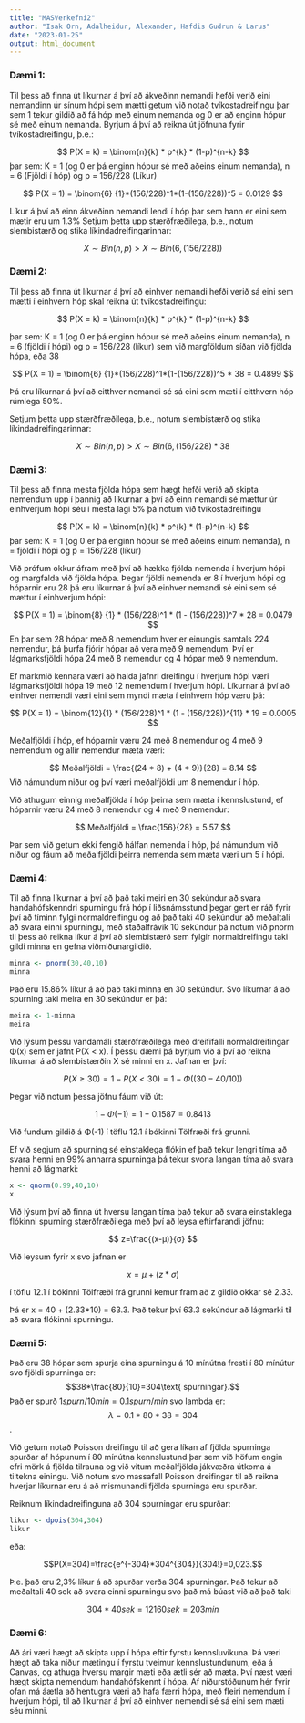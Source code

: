 ```yaml
---
title: "MASVerkefni2"
author: "Isak Orn, Adalheidur, Alexander, Hafdis Gudrun & Larus"
date: "2023-01-25"
output: html_document
---
```


### Dæmi 1: 

  Til þess að finna út líkurnar á því að ákveðinn nemandi hefði verið eini nemandinn úr sínum hópi sem mætti getum við notað tvíkostadreifingu þar sem 1 tekur gildið að fá hóp með einum nemanda og 0 er að enginn hópur sé með einum nemanda.
  Byrjum á því að reikna út jöfnuna fyrir tvíkostadreifingu, þ.e.:
  
$$
P(X = k) = \binom{n}{k} * p^{k} * (1-p)^{n-k}
$$
    þar sem:
      K = 1 (og 0 er þá enginn hópur sé með aðeins einum nemanda),
      n = 6 (Fjöldi í hóp) og
      p = 156/228 (Líkur) 
      
$$
P(X = 1) = \binom{6} {1}*(156/228)^1*(1-(156/228))^5 = 0.0129
$$
  
  Líkur á því að einn ákveðinn nemandi lendi í hóp þar sem hann er eini sem mætir eru um 1.3%
  Setjum þetta upp stærðfræðilega, þ.e., notum slembistærð og stika líkindadreifingarinnar:
  
$$
      X \sim Bin(n,p) > X \sim Bin(6, (156/228))
$$

    
### Dæmi 2:
  Til þess að finna út líkurnar á því að einhver nemandi hefði verið sá eini sem mætti í einhvern hóp skal reikna út tvíkostadreifingu: 
  
$$
P(X = k) = \binom{n}{k}  * p^{k} * (1-p)^{n-k}
$$
 
   þar sem:
    K = 1 (og 0 er þá enginn hópur sé með aðeins einum nemanda),
    n = 6 (fjöldi í hópi) og
    p = 156/228 (líkur) sem við margföldum síðan við fjölda hópa, eða 38

    
$$
  P(X = 1) = \binom{6} {1}*(156/228)^1*(1-(156/228))^5 * 38 = 0.4899
$$
  
  Þá eru líkurnar á því að eitthver nemandi sé sá eini sem mæti í eitthvern hóp rúmlega 50%.

  Setjum þetta upp stærðfræðilega, þ.e., notum slembistærð og stika líkindadreifingarinnar:
  
$$
      X \sim Bin(n,p) > X \sim Bin(6, (156/228) * 38 
$$

### Dæmi 3: 
  Til þess að finna mesta fjölda hópa sem hægt hefði verið að skipta nemendum upp í þannig að líkurnar á því að einn nemandi sé mættur úr einhverjum hópi séu í mesta lagi 5% þá notum við tvíkostadreifingu
  
$$
P(X = k) = \binom{n}{k} * p^{k} * (1-p)^{n-k}
$$
 þar sem:
    K = 1 (og 0 er þá enginn hópur sé með aðeins einum nemanda),
    n = fjöldi í hópi og
    p = 156/228 (líkur)

Við prófum okkur áfram með því að hækka fjölda nemenda í hverjum hópi og margfalda við fjölda hópa. Þegar fjöldi nemenda er 8 í hverjum hópi og hóparnir eru 28 þá eru líkurnar á því að einhver nemandi sé eini sem sé mættur í einhverjum hópi: 
    
    
$$
P(X = 1) = \binom{8} {1} * (156/228)^1 * (1 - (156/228))^7 * 28 = 0.0479
$$
En þar sem 28 hópar með 8 nemendum hver er einungis samtals 224 nemendur, þá þurfa fjórir hópar að vera með 9 nemendum. Því er lágmarksfjöldi hópa 24 með 8 nemendur og 4 hópar með 9 nemendum. 

  Ef markmið kennara væri að halda jafnri dreifingu í hverjum hópi væri lágmarksfjöldi hópa 19 með 12 nemendum í hverjum hópi. Líkurnar á því að einhver nemendi væri eini sem myndi mæta í einhvern hóp væru þá:

$$
P(X = 1) = \binom{12}{1} * (156/228)^1 * (1 - (156/228))^{11} * 19 = 0.0005
$$

Meðalfjöldi í hóp, ef hóparnir væru 24 með 8 nemendur og 4 með 9 nemendum og allir nemendur mæta væri:

$$
Meðalfjöldi = \frac{(24 * 8) + (4 * 9)}{28} = 8.14
$$
Við námundum niður og því væri meðalfjöldi um 8 nemendur í hóp. 


Við athugum einnig meðalfjölda í hóp þeirra sem mæta í kennslustund, ef hóparnir væru 24 með 8 nemendur og 4 með 9 nemendur:

$$
Meðalfjöldi = \frac{156}{28} = 5.57
$$

Þar sem við getum ekki fengið hálfan nemenda í hóp, þá námundum við niður og fáum að meðalfjöldi þeirra nemenda sem mæta væri um 5 í hópi. 

### Dæmi 4:
  Til að finna líkurnar á því að það taki meiri en 30 sekúndur að svara handahófskenndri spurningu frá hóp í liðsnámsstund þegar gert er ráð fyrir því að tíminn fylgi normaldreifingu og að það taki 40 sekúndur að meðaltali að svara einni spurningu, með staðalfrávik 10 sekúndur þá notum við pnorm til þess að reikna líkur á því að slembistærð sem fylgir normaldreifingu taki gildi minna en gefna viðmiðunargildið. 

```r

minna <- pnorm(30,40,10)
minna
```

Það eru 15.86% líkur á að það taki minna en 30 sekúndur. Svo líkurnar á að spurning taki meira en 30 sekúndur er þá:

```r
meira <- 1-minna
meira
```


Við lýsum þessu vandamáli stærðfræðilega með dreififalli normaldreifingar Φ(x) sem er jafnt P(X < x). Í þessu dæmi þá byrjum við á því að reikna líkurnar á að slembistærðin X sé minni en x. 
Jafnan er því: 

$$
P(X \ge 30) = 1-P(X<30) = 1-Φ((30-40/10))
$$

Þegar við notum þessa jöfnu fáum við út:

$$
1-Φ(-1) = 1-0.1587 = 0.8413
$$

Við fundum gildið á Φ(-1) í töflu 12.1 í bókinni Tölfræði frá grunni. 

  Ef við segjum að spurning sé einstaklega flókin ef það tekur lengri tíma að svara henni en 99% annarra spurninga þá tekur svona langan tíma að svara henni að lágmarki:

```r
x <- qnorm(0.99,40,10)
x
```

Við lýsum því að finna út hversu langan tíma það tekur að svara einstaklega flókinni spurning stærðfræðilega með því að leysa eftirfarandi jöfnu: 

$$
z=\frac{(x-μ)}{σ}
$$

Við leysum fyrir x svo jafnan er 

$$
x=μ+(z*σ)
$$

í töflu 12.1 í bókinni Tölfræði frá grunni kemur fram að z gildið okkar sé 2.33. 

  Þá er x = 40 + (2.33*10) = 63.3. Það tekur því 63.3 sekúndur að lágmarki til að svara flókinni spurningu.

### Dæmi 5:

  Það eru 38 hópar sem spurja eina spurningu á 10 mínútna fresti í 80 mínútur svo fjöldi spurninga er: $$38*\frac{80}{10}=304\text{ spurningar}.$$
Það er spurð $1 spurn/10min = 0.1 spurn/min$ svo lambda er: $$\lambda=0.1*80*38 = 304$$.

Við getum notað Poisson dreifingu til að gera líkan af fjölda spurninga spurðar af hópunum í 80 mínútna kennslustund þar sem við höfum engin efri mörk á fjölda tilrauna og við vitum meðalfjölda jákvæðra útkoma á tiltekna einingu. Við notum svo massafall Poisson dreifingar til að reikna hverjar líkurnar eru á að mismunandi fjölda spurninga eru spurðar.

Reiknum líkindadreifinguna að 304 spurningar eru spurðar:
```r
likur <- dpois(304,304)
likur
```

eða:

$$P(X=304)=\frac{e^{-304}*304^{304}}{304!}=0,023.$$

Þ.e. það eru 2,3% líkur á að spurðar verða 304 spurningar.
Það tekur að meðaltali 40 sek að svara einni spurningu svo það má búast við að það taki

$$304*40sek=12160 sek=203 min$$

### Dæmi 6:
  Að ári væri hægt að skipta upp í hópa eftir fyrstu kennsluvikuna. Þá væri hægt að taka niður mætingu í fyrstu tveimur kennslustundunum, eða á Canvas, og athuga hversu margir mæti eða ætli sér að mæta. Því næst væri hægt skipta nemendum handahófskennt í hópa. Af niðurstöðunum hér fyrir ofan má áætla að hentugra væri að hafa færri hópa, með fleiri nemendum í hverjum hópi, til að líkurnar á því að einhver nemendi sé sá eini sem mæti séu minni. 

    
    


